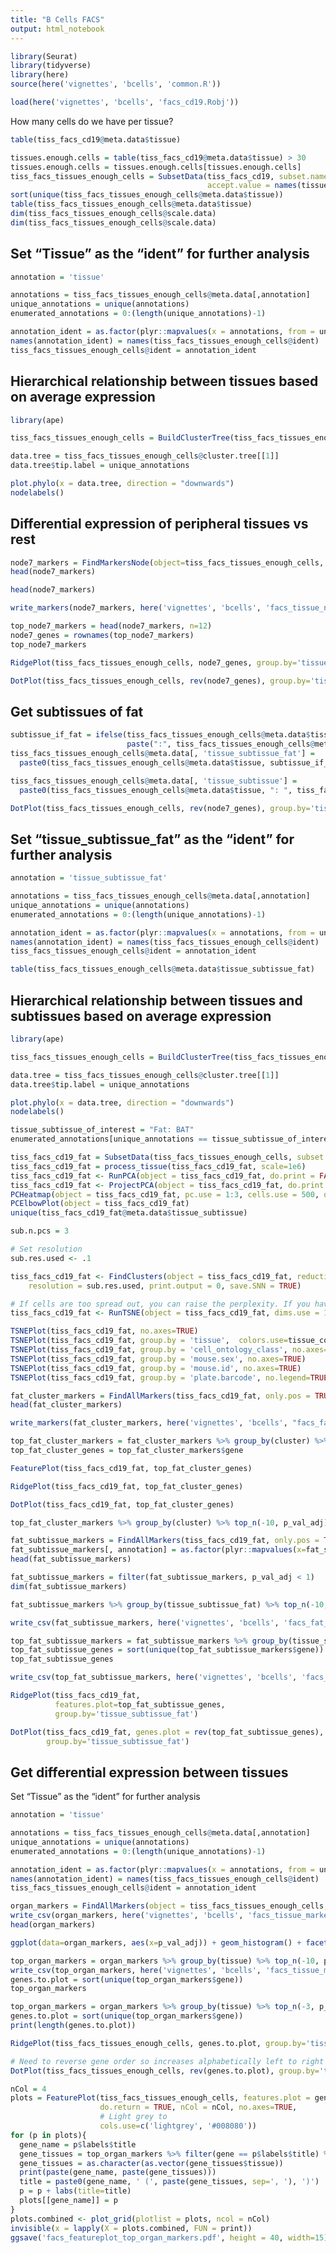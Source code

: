 ```yaml
---
title: "B Cells FACS"
output: html_notebook
---
```

```r
library(Seurat)
library(tidyverse)
library(here)
source(here('vignettes', 'bcells', 'common.R'))

load(here('vignettes', 'bcells', 'facs_cd19.Robj'))
```


How many cells do we have per tissue?

```r
table(tiss_facs_cd19@meta.data$tissue)
```

```r
tissues.enough.cells = table(tiss_facs_cd19@meta.data$tissue) > 30
tissues.enough.cells = tissues.enough.cells[tissues.enough.cells]
tiss_facs_tissues_enough_cells = SubsetData(tiss_facs_cd19, subset.name='tissue', 
                                            accept.value = names(tissues.enough.cells))
sort(unique(tiss_facs_tissues_enough_cells@meta.data$tissue))
table(tiss_facs_tissues_enough_cells@meta.data$tissue)
dim(tiss_facs_tissues_enough_cells@scale.data)
dim(tiss_facs_tissues_enough_cells@scale.data)
```

## Set "Tissue" as the "ident" for further analysis

```r
annotation = 'tissue'

annotations = tiss_facs_tissues_enough_cells@meta.data[,annotation]
unique_annotations = unique(annotations)
enumerated_annotations = 0:(length(unique_annotations)-1)

annotation_ident = as.factor(plyr::mapvalues(x = annotations, from = unique_annotations, to = enumerated_annotations))
names(annotation_ident) = names(tiss_facs_tissues_enough_cells@ident)
tiss_facs_tissues_enough_cells@ident = annotation_ident
```


## Hierarchical relationship between tissues based on average expression
```r
library(ape)

tiss_facs_tissues_enough_cells = BuildClusterTree(tiss_facs_tissues_enough_cells, do.plot = FALSE)

data.tree = tiss_facs_tissues_enough_cells@cluster.tree[[1]]
data.tree$tip.label = unique_annotations

plot.phylo(x = data.tree, direction = "downwards")
nodelabels()
```

## Differential expression of peripheral tissues vs rest

```r
node7_markers = FindMarkersNode(object=tiss_facs_tissues_enough_cells, node=7)
head(node7_markers)
```

```r
head(node7_markers)
```
```r
write_markers(node7_markers, here('vignettes', 'bcells', 'facs_tissue_node7_markers.csv'))
```


```r
top_node7_markers = head(node7_markers, n=12)
node7_genes = rownames(top_node7_markers)
top_node7_markers
```

```r
RidgePlot(tiss_facs_tissues_enough_cells, node7_genes, group.by='tissue')
```

```r
DotPlot(tiss_facs_tissues_enough_cells, rev(node7_genes), group.by='tissue')
```
## Get subtissues of fat


```r
subtissue_if_fat = ifelse(tiss_facs_tissues_enough_cells@meta.data$tissue == "Fat",
                          paste(":", tiss_facs_tissues_enough_cells@meta.data$subtissue), "")
tiss_facs_tissues_enough_cells@meta.data[, 'tissue_subtissue_fat'] = 
  paste0(tiss_facs_tissues_enough_cells@meta.data$tissue, subtissue_if_fat)

tiss_facs_tissues_enough_cells@meta.data[, 'tissue_subtissue'] = 
  paste0(tiss_facs_tissues_enough_cells@meta.data$tissue, ": ", tiss_facs_tissues_enough_cells@meta.data$subtissue)
```


```r
DotPlot(tiss_facs_tissues_enough_cells, rev(node7_genes), group.by='tissue_subtissue_fat')
```





## Set "tissue_subtissue_fat" as the "ident" for further analysis

```r
annotation = 'tissue_subtissue_fat'

annotations = tiss_facs_tissues_enough_cells@meta.data[,annotation]
unique_annotations = unique(annotations)
enumerated_annotations = 0:(length(unique_annotations)-1)

annotation_ident = as.factor(plyr::mapvalues(x = annotations, from = unique_annotations, to = enumerated_annotations))
names(annotation_ident) = names(tiss_facs_tissues_enough_cells@ident)
tiss_facs_tissues_enough_cells@ident = annotation_ident
```


```r
table(tiss_facs_tissues_enough_cells@meta.data$tissue_subtissue_fat)
```

## Hierarchical relationship between tissues and subtissues based on average expression
```r
library(ape)

tiss_facs_tissues_enough_cells = BuildClusterTree(tiss_facs_tissues_enough_cells, do.plot = FALSE)

data.tree = tiss_facs_tissues_enough_cells@cluster.tree[[1]]
data.tree$tip.label = unique_annotations

plot.phylo(x = data.tree, direction = "downwards")
nodelabels()
```


```r
tissue_subtissue_of_interest = "Fat: BAT"
enumerated_annotations[unique_annotations == tissue_subtissue_of_interest]
```
```r
tiss_facs_cd19_fat = SubsetData(tiss_facs_tissues_enough_cells, subset.name='tissue', accept.value = "Fat")
tiss_facs_cd19_fat = process_tissue(tiss_facs_cd19_fat, scale=1e6)
tiss_facs_cd19_fat <- RunPCA(object = tiss_facs_cd19_fat, do.print = FALSE)
tiss_facs_cd19_fat <- ProjectPCA(object = tiss_facs_cd19_fat, do.print = FALSE)
PCHeatmap(object = tiss_facs_cd19_fat, pc.use = 1:3, cells.use = 500, do.balanced = TRUE, label.columns = FALSE, num.genes = 8)
PCElbowPlot(object = tiss_facs_cd19_fat)
unique(tiss_facs_cd19_fat@meta.data$tissue_subtissue)
```


```r

sub.n.pcs = 3

# Set resolution
sub.res.used <- .1

tiss_facs_cd19_fat <- FindClusters(object = tiss_facs_cd19_fat, reduction.type = "pca", dims.use = 1:sub.n.pcs,
    resolution = sub.res.used, print.output = 0, save.SNN = TRUE)

# If cells are too spread out, you can raise the perplexity. If you have few cells, try a lower perplexity (but never less than 10).
tiss_facs_cd19_fat <- RunTSNE(object = tiss_facs_cd19_fat, dims.use = 1:sub.n.pcs, seed.use = 10, perplexity=30)

TSNEPlot(tiss_facs_cd19_fat, no.axes=TRUE)
TSNEPlot(tiss_facs_cd19_fat, group.by = 'tissue',  colors.use=tissue_colors, no.axes=TRUE)
TSNEPlot(tiss_facs_cd19_fat, group.by = 'cell_ontology_class', no.axes=TRUE)
TSNEPlot(tiss_facs_cd19_fat, group.by = 'mouse.sex', no.axes=TRUE)
TSNEPlot(tiss_facs_cd19_fat, group.by = 'mouse.id', no.axes=TRUE)
TSNEPlot(tiss_facs_cd19_fat, group.by = 'plate.barcode', no.legend=TRUE, no.axes=TRUE)
```



```r
fat_cluster_markers = FindAllMarkers(tiss_facs_cd19_fat, only.pos = TRUE, min.pct = 0.25, thresh.use = 0.2)
head(fat_cluster_markers)
```
```r
write_markers(fat_cluster_markers, here('vignettes', 'bcells', "facs_fat_bcell_subcluster_markers.csv"))
```


```r
top_fat_cluster_markers = fat_cluster_markers %>% group_by(cluster) %>% top_n(-6, p_val_adj)
top_fat_cluster_genes = top_fat_cluster_markers$gene
```

```r
FeaturePlot(tiss_facs_cd19_fat, top_fat_cluster_genes)
```


```r
RidgePlot(tiss_facs_cd19_fat, top_fat_cluster_genes)
```


```r
DotPlot(tiss_facs_cd19_fat, top_fat_cluster_genes)
```


```r
top_fat_cluster_markers %>% group_by(cluster) %>% top_n(-10, p_val_adj)

```


```r
fat_subtissue_markers = FindAllMarkers(tiss_facs_cd19_fat, only.pos = TRUE, min.pct = 0.25, thresh.use = 0.2)
fat_subtissue_markers[, annotation] = as.factor(plyr::mapvalues(x=fat_subtissue_markers$cluster, from=enumerated_annotations, to=unique_annotations))
head(fat_subtissue_markers)
```

```r
fat_subtissue_markers = filter(fat_subtissue_markers, p_val_adj < 1)
dim(fat_subtissue_markers)
```



```r
fat_subtissue_markers %>% group_by(tissue_subtissue_fat) %>% top_n(-10, p_val_adj)
```
```r
write_csv(fat_subtissue_markers, here('vignettes', 'bcells', 'facs_fat_subtissue_markers.csv'))
```

```r
top_fat_subtissue_markers = fat_subtissue_markers %>% group_by(tissue_subtissue_fat) %>% top_n(-5, p_val_adj)
top_fat_subtissue_genes = sort(unique(top_fat_subtissue_markers$gene))
top_fat_subtissue_genes
```

```r
write_csv(top_fat_subtissue_markers, here('vignettes', 'bcells', 'facs_fat_subtissue_markers_top.csv'))
```

```r
RidgePlot(tiss_facs_cd19_fat,
          features.plot=top_fat_subtissue_genes, 
          group.by='tissue_subtissue_fat')
```

```r
DotPlot(tiss_facs_cd19_fat, genes.plot = rev(top_fat_subtissue_genes),
        group.by='tissue_subtissue_fat')
```


## Get differential expression between tissues

Set "Tissue" as the "ident" for further analysis

```r
annotation = 'tissue'

annotations = tiss_facs_tissues_enough_cells@meta.data[,annotation]
unique_annotations = unique(annotations)
enumerated_annotations = 0:(length(unique_annotations)-1)

annotation_ident = as.factor(plyr::mapvalues(x = annotations, from = unique_annotations, to = enumerated_annotations))
names(annotation_ident) = names(tiss_facs_tissues_enough_cells@ident)
tiss_facs_tissues_enough_cells@ident = annotation_ident
```


```r
organ_markers = FindAllMarkers(object = tiss_facs_tissues_enough_cells, only.pos = TRUE, min.pct = 0.25, thresh.use = 0.2)
write_csv(organ_markers, here('vignettes', 'bcells', 'facs_tissue_markers.csv'))
head(organ_markers)
```


```r
ggplot(data=organ_markers, aes(x=p_val_adj)) + geom_histogram() + facet_grid(~tissue)
```



```r
top_organ_markers = organ_markers %>% group_by(tissue) %>% top_n(-10, p_val_adj)
write_csv(top_organ_markers, here('vignettes', 'bcells', 'facs_tissue_markers_top10_per_tissue.csv'))
genes.to.plot = sort(unique(top_organ_markers$gene))
top_organ_markers
```



```r
top_organ_markers = organ_markers %>% group_by(tissue) %>% top_n(-3, p_val_adj)
genes.to.plot = sort(unique(top_organ_markers$gene))
print(length(genes.to.plot))

RidgePlot(tiss_facs_tissues_enough_cells, genes.to.plot, group.by='tissue')
```
```r
# Need to reverse gene order so increases alphabetically left to right
DotPlot(tiss_facs_tissues_enough_cells, rev(genes.to.plot), group.by='tissue')
```


```r
nCol = 4
plots = FeaturePlot(tiss_facs_tissues_enough_cells, features.plot = genes.to.plot, 
                    do.return = TRUE, nCol = nCol, no.axes=TRUE, 
                    # Light grey to 
                    cols.use=c('lightgrey', '#008080'))
for (p in plots){
  gene_name = p$labels$title
  gene_tissues = top_organ_markers %>% filter(gene == p$labels$title) %>% select(tissue)
  gene_tissues = as.character(as.vector(gene_tissues$tissue))
  print(paste(gene_name, paste(gene_tissues)))
  title = paste0(gene_name, ' (', paste(gene_tissues, sep=', '), ')')
  p = p + labs(title=title)
  plots[[gene_name]] = p
}
plots.combined <- plot_grid(plotlist = plots, ncol = nCol)
invisible(x = lapply(X = plots.combined, FUN = print))
ggsave('facs_featureplot_top_organ_markers.pdf', height = 40, width=15)
```
